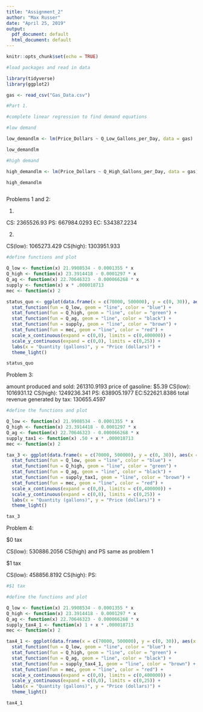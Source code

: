 ```yaml
---
title: "Assignment_2"
author: "Max Russer"
date: "April 25, 2019"
output:
  pdf_document: default
  html_document: default
---
```


```r
knitr::opts_chunk$set(echo = TRUE)
```

```r

#load packages and read in data

library(tidyverse)
library(ggplot2)

gas <- read_csv("Gas_Data.csv")
```

```r

#Part 1. 

#complete linear regression to find demand equations

#low demand 

low_demandlm <- lm(Price_Dollars ~ Q_Low_Gallons_per_Day, data = gas)

low_demandlm

#high demand

high_demandlm <- lm(Price_Dollars ~ Q_High_Gallons_per_Day, data = gas)

high_demandlm



```

Problems 1 and 2:

1. 

CS: 2365526.93
PS: 667984.0293
EC: 534387.2234

2. 

CS(low): 1065273.429
CS(high): 1303951.933

```r
#define functions and plot

Q_low <- function(x) 21.9908534 - 0.0001355 * x
Q_high <- function(x) 23.3914418 - 0.0001297 * x
Q_ag <- function(x) 22.70646323 - 0.000066268 * x
supply <- function(x) x * .000018713
mec <- function(x) 2

status_quo <- ggplot(data.frame(x = c(70000, 500000), y = c(0, 30)), aes(x = x, y = y)) +
  stat_function(fun = Q_low, geom = "line", color = "blue") +
  stat_function(fun = Q_high, geom = "line", color = "green") +
  stat_function(fun = Q_ag, geom = "line", color = "black") +
  stat_function(fun = supply, geom = "line", color = "brown") +
  stat_function(fun = mec, geom = "line", color = "red") +
  scale_x_continuous(expand = c(0,0), limits = c(0,400000)) +
  scale_y_continuous(expand = c(0,0), limits = c(0,25)) +
  labs(x = "Quantity (gallons)", y = "Price (dollars)") +
  theme_light()

status_quo


```

Problem 3:

amount produced and sold: 261310.9193
price of gasoline: $5.39
CS(low): 1016931.12
CS(high): 1249236.341
PS: 638905.1977
EC:522621.8386
total revenue generated by tax: 130655.4597


```r
#define the functions and plot

Q_low <- function(x) 21.9908534 - 0.0001355 * x
Q_high <- function(x) 23.3914418 - 0.0001297 * x
Q_ag <- function(x) 22.70646323 - 0.000066268 * x
supply_tax1 <- function(x) .50 + x * .000018713
mec <- function(x) 2

tax_3 <- ggplot(data.frame(x = c(70000, 500000), y = c(0, 30)), aes(x = x, y = y)) +
  stat_function(fun = Q_low, geom = "line", color = "blue") +
  stat_function(fun = Q_high, geom = "line", color = "green") +
  stat_function(fun = Q_ag, geom = "line", color = "black") +
  stat_function(fun = supply_tax1, geom = "line", color = "brown") +
  stat_function(fun = mec, geom = "line", color = "red") +
  scale_x_continuous(expand = c(0,0), limits = c(0,400000)) +
  scale_y_continuous(expand = c(0,0), limits = c(0,25)) +
  labs(x = "Quantity (gallons)", y = "Price (dollars)") +
  theme_light()

tax_3


```

Problem 4:

$0 tax

CS(low): 530886.2056
CS(high) and PS same as problem 1

$1 tax

CS(low): 458856.8192
CS(high):
PS:

```r
#$1 tax 

#define the functions and plot

Q_low <- function(x) 21.9908534 - 0.0001355 * x
Q_high <- function(x) 23.3914418 - 0.0001297 * x
Q_ag <- function(x) 22.70646323 - 0.000066268 * x
supply_tax4_1 <- function(x) 1 + x * .000018713
mec <- function(x) 2

tax4_1 <- ggplot(data.frame(x = c(70000, 500000), y = c(0, 30)), aes(x = x, y = y)) +
  stat_function(fun = Q_low, geom = "line", color = "blue") +
  stat_function(fun = Q_high, geom = "line", color = "green") +
  stat_function(fun = Q_ag, geom = "line", color = "black") +
  stat_function(fun = supply_tax4_1, geom = "line", color = "brown") +
  stat_function(fun = mec, geom = "line", color = "red") +
  scale_x_continuous(expand = c(0,0), limits = c(0,400000)) +
  scale_y_continuous(expand = c(0,0), limits = c(0,25)) +
  labs(x = "Quantity (gallons)", y = "Price (dollars)") +
  theme_light()

tax4_1
```




